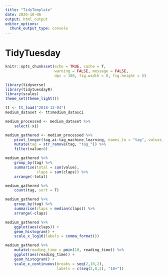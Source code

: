 ```yaml
---
title: "TidyTemplate"
date: 2020-10-06
output: html_output
editor_options: 
  chunk_output_type: console
---
```


# TidyTuesday


```r

knitr::opts_chunk$set(echo = TRUE, cache = T,
                      warning = FALSE, message = FALSE,
                      dpi = 180, fig.width = 8, fig.height = 5)

library(tidyverse)
library(tidytuesdayR)
library(scales)
theme_set(theme_light())
```

```r
tt <- tt_load("2018-12-04")
medium_dataset <- tt$medium_datasci
```

```r
medium_processed <- medium_dataset %>% 
    select(-x1)
```

```r
medium_gathered <- medium_processed %>% 
    pivot_longer(tag_ai:tag_machine_learning, names_to = "tag", values_to = "value") %>% 
    mutate(tag = str_remove(tag, "tag_")) %>% 
    filter(value>0)

medium_gathered %>% 
    group_by(tag) %>% 
    summarise(total = sum(value),
              claps = sum(claps)) %>% 
    arrange(-total)

medium_gathered %>% 
    count(tag, sort = T)
```

```r
medium_gathered %>% 
    group_by(tag) %>% 
    summarise(claps = median(claps)) %>% 
    arrange(-claps)
```

```r
medium_gathered %>% 
    ggplot(aes(claps)) +
    geom_histogram() +
    scale_x_log10(labels = comma_format())
```

```r
medium_gathered %>% 
    mutate(reading_time = pmin(10, reading_time)) %>% 
    ggplot(aes(reading_time)) +
    geom_histogram() +
    scale_x_continuous(breaks = seq(2,10,2),
                       labels = c(seq(2,8,2), "10+"))
```

```r

```

